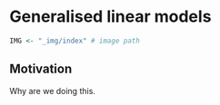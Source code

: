 # Generalised linear models

```r
IMG <- "_img/index" # image path
```

## Motivation

Why are we doing this.
